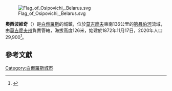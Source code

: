 {{noteTA
|1=zh-hans:奥西波维奇;zh-hk:奧西波維奇;zh-tw:阿西波維奇;
|2=zh-hans:第聂伯河;zh-hk:第聶伯河;zh-tw:聶伯河;
}}
[[Image:Flag_of_Osipovichi,_Belarus.svg|thumb]]

'''奧西波維奇'''（{{lang-be|Асiповiчы}}）是[[白俄羅斯|白俄羅斯]]的城鎮，位於[[莫吉廖夫|莫吉廖夫]]東南136公里的[[第聶伯河|第聶伯河]]流域，由[[莫吉廖夫州|莫吉廖夫州]]負責管轄，海拔高度126米，始建於1872年11月17日，2020年人口29,900<ref>{{cite web |url=https://www.belstat.gov.by/ofitsialnaya-statistika/publications/izdania/public_bulletin/index_16754/ |script-title=ru:Численность населения областей и районов: Могилевская |publisher=Национальный статистический комитет Республики Беларусь |language=ru |access-date=2021-05-26 |archive-date=2021-04-30 |archive-url=https://web.archive.org/web/20210430042021/https://www.belstat.gov.by/ofitsialnaya-statistika/publications/izdania/public_bulletin/index_16754/ |dead-url=no }}</ref>。

== 參考文獻 ==
{{reflist}}

{{coord|53|17|36|N|28|38|32|E|region:BY_type:city|display=title}}

{{Mogilev Region}}

[[Category:白俄羅斯城市|Category:白俄羅斯城市]]

{{Belarus-geo-stub}}